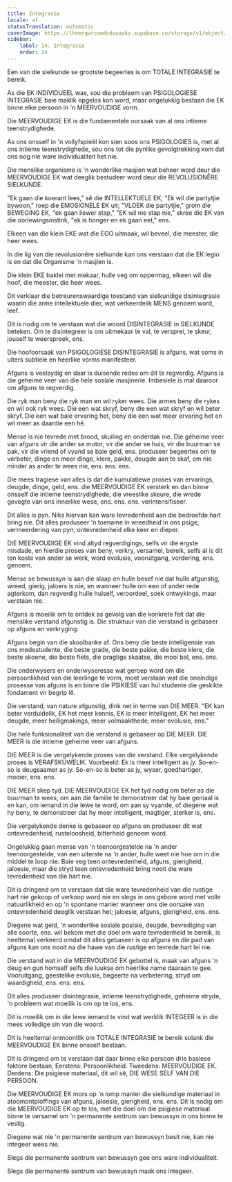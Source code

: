 ```yaml
---
title: Integrasie
locale: af
statusTranslation: automatic
coverImage: https://lhvmrqwrcowdvduuaukz.supabase.co/storage/v1/object/public/strapi-uploads/small_cover-educacion-fundamental.webp-2d51a7828a2b1309555be27f7e2a61a0.webp
sidebar:
    label: 14. Integrasie
    order: 14
---
```

Een van die sielkunde se grootste begeertes is om TOTALE INTEGRASIE te bereik.

As die EK INDIVIDUEEL was, sou die probleem van PSIGOLOGIESE INTEGRASIE baie maklik opgelos kon word, maar ongelukkig bestaan die EK binne elke persoon in 'n MEERVOUDIGE vorm.

Die MEERVOUDIGE EK is die fundamentele oorsaak van al ons intieme teenstrydighede.

As ons onsself in 'n vollyfspieël kon sien soos ons PSIGOLOGIES is, met al ons intieme teenstrydighede, sou ons tot die pynlike gevolgtrekking kom dat ons nog nie ware individualiteit het nie.

Die menslike organisme is 'n wonderlike masjien wat beheer word deur die MEERVOUDIGE EK wat deeglik bestudeer word deur die REVOLUSIONÊRE SIELKUNDE.

"Ek gaan die koerant lees," sê die INTELLEKTUELE EK; "Ek wil die partytjie bywoon," roep die EMOSIONELE EK uit; "VLOEK die partytjie," grom die BEWEGING EK, "ek gaan liewer stap," "EK wil nie stap nie," skree die EK van die oorlewingsinstink, "ek is honger en ek gaan eet," ens.

Elkeen van die klein EKE wat die EGO uitmaak, wil beveel, die meester, die heer wees.

In die lig van die revolusionêre sielkunde kan ons verstaan dat die EK legio is en dat die Organisme 'n masjien is.

Die klein EKE baklei met mekaar, hulle veg om oppermag, elkeen wil die hoof, die meester, die heer wees.

Dit verklaar die betreurenswaardige toestand van sielkundige disintegrasie waarin die arme intellektuele dier, wat verkeerdelik MENS genoem word, leef.

Dit is nodig om te verstaan wat die woord DISINTEGRASIE in SIELKUNDE beteken. Om te disintegreer is om uitmekaar te val, te versprei, te skeur, jouself te weerspreek, ens.

Die hoofoorsaak van PSIGOLOGIESE DISINTEGRASIE is afguns, wat soms in uiters subtiele en heerlike vorms manifesteer.

Afguns is veelsydig en daar is duisende redes om dit te regverdig. Afguns is die geheime veer van die hele sosiale masjinerie. Imbesiele is mal daaroor om afguns te regverdig.

Die ryk man beny die ryk man en wil ryker wees. Die armes beny die rykes en wil ook ryk wees. Die een wat skryf, beny die een wat skryf en wil beter skryf. Die een wat baie ervaring het, beny die een wat meer ervaring het en wil meer as daardie een hê.

Mense is nie tevrede met brood, skuiling en onderdak nie. Die geheime veer van afguns vir die ander se motor, vir die ander se huis, vir die buurman se pak, vir die vriend of vyand se baie geld, ens. produseer begeertes om te verbeter, dinge en meer dinge, klere, pakke, deugde aan te skaf, om nie minder as ander te wees nie, ens. ens. ens.

Die mees tragiese van alles is dat die kumulatiewe proses van ervarings, deugde, dinge, geld, ens. die MEERVOUDIGE EK versterk en dan binne onsself die intieme teenstrydighede, die vreeslike skeure, die wrede gevegte van ons innerlike wese, ens. ens. ens. verintensifiseer.

Dit alles is pyn. Niks hiervan kan ware tevredenheid aan die bedroefde hart bring nie. Dit alles produseer 'n toename in wreedheid in ons psige, vermeerdering van pyn, ontevredenheid elke keer en dieper.

DIE MEERVOUDIGE EK vind altyd regverdigings, selfs vir die ergste misdade, en hierdie proses van beny, verkry, versamel, bereik, selfs al is dit ten koste van ander se werk, word evolusie, vooruitgang, vordering, ens. genoem.

Mense se bewussyn is aan die slaap en hulle besef nie dat hulle afgunstig, wreed, gierig, jaloers is nie, en wanneer hulle om een of ander rede agterkom, dan regverdig hulle hulself, veroordeel, soek ontwykings, maar verstaan nie.

Afguns is moeilik om te ontdek as gevolg van die konkrete feit dat die menslike verstand afgunstig is. Die struktuur van die verstand is gebaseer op afguns en verkryging.

Afguns begin van die skoolbanke af. Ons beny die beste intelligensie van ons medestudente, die beste grade, die beste pakke, die beste klere, die beste skoene, die beste fiets, die pragtige skaatse, die mooi bal, ens. ens.

Die onderwysers en onderwyseresse wat geroep word om die persoonlikheid van die leerlinge te vorm, moet verstaan wat die oneindige prosesse van afguns is en binne die PSIKIESE van hul studente die geskikte fondament vir begrip lê.

Die verstand, van nature afgunstig, dink net in terme van DIE MEER. "EK kan beter verduidelik, EK het meer kennis, EK is meer intelligent, EK het meer deugde, meer heiligmakings, meer volmaakthede, meer evolusie, ens."

Die hele funksionaliteit van die verstand is gebaseer op DIE MEER. DIE MEER is die intieme geheime veer van afguns.

DIE MEER is die vergelykende proses van die verstand. Elke vergelykende proses is VERAFSKUWELIK. Voorbeeld: Ek is meer intelligent as jy. So-en-so is deugsaamer as jy. So-en-so is beter as jy, wyser, goedhartiger, mooier, ens. ens.

DIE MEER skep tyd. DIE MEERVOUDIGE EK het tyd nodig om beter as die buurman te wees, om aan die familie te demonstreer dat hy baie geniaal is en kan, om iemand in die lewe te word, om aan sy vyande, of diegene wat hy beny, te demonstreer dat hy meer intelligent, magtiger, sterker is, ens.

Die vergelykende denke is gebaseer op afguns en produseer dit wat ontevredenheid, rusteloosheid, bitterheid genoem word.

Ongelukkig gaan mense van 'n teenoorgestelde na 'n ander teenoorgestelde, van een uiterste na 'n ander, hulle weet nie hoe om in die middel te loop nie. Baie veg teen ontevredenheid, afguns, gierigheid, jaloesie, maar die stryd teen ontevredenheid bring nooit die ware tevredenheid van die hart nie.

Dit is dringend om te verstaan dat die ware tevredenheid van die rustige hart nie gekoop of verkoop word nie en slegs in ons gebore word met volle natuurlikheid en op 'n spontane manier wanneer ons die oorsake van ontevredenheid deeglik verstaan het; jaloesie, afguns, gierigheid, ens. ens.

Diegene wat geld, 'n wonderlike sosiale posisie, deugde, bevrediging van alle soorte, ens. wil bekom met die doel om ware tevredenheid te bereik, is heeltemal verkeerd omdat dit alles gebaseer is op afguns en die pad van afguns kan ons nooit na die hawe van die rustige en tevrede hart lei nie.

Die verstand wat in die MEERVOUDIGE EK gebottel is, maak van afguns 'n deug en gun homself selfs die luukse om heerlike name daaraan te gee. Vooruitgang, geestelike evolusie, begeerte na verbetering, stryd om waardigheid, ens. ens. ens.

Dit alles produseer disintegrasie, intieme teenstrydighede, geheime stryde, 'n probleem wat moeilik is om op te los, ens.

Dit is moeilik om in die lewe iemand te vind wat werklik INTEGEER is in die mees volledige sin van die woord.

Dit is heeltemal onmoontlik om TOTALE INTEGRASIE te bereik solank die MEERVOUDIGE EK binne onsself bestaan.

Dit is dringend om te verstaan dat daar binne elke persoon drie basiese faktore bestaan, Eerstens: Persoonlikheid. Tweedens: MEERVOUDIGE EK. Derdens: Die psigiese materiaal, dit wil sê, DIE WESE SELF VAN DIE PERSOON.

Die MEERVOUDIGE EK mors op 'n lomp manier die sielkundige materiaal in atoomontploffings van afguns, jaloesie, gierigheid, ens. ens. Dit is nodig om die MEERVOUDIGE EK op te los, met die doel om die psigiese materiaal binne te versamel om 'n permanente sentrum van bewussyn in ons binne te vestig.

Diegene wat nie 'n permanente sentrum van bewussyn besit nie, kan nie integeer wees nie.

Slegs die permanente sentrum van bewussyn gee ons ware individualiteit.

Slegs die permanente sentrum van bewussyn maak ons integeer.

